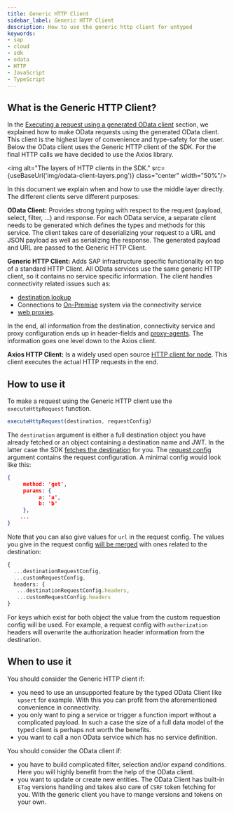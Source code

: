 ```yaml
---
title: Generic HTTP Client
sidebar_label: Generic HTTP Client
description: How to use the generic http client for untyped  
keywords:
- sap
- cloud
- sdk
- odata
- HTTP
- JavaScript
- TypeScript
---
```



## What is the Generic HTTP Client?

In the [Executing a request using a generated OData client](./execute-odata-request.mdx) section, we explained how to make OData requests using the generated OData client.
This client is the highest layer of convenience and type-safety for the user.
Below the OData client uses the Generic HTTP client of the SDK.
For the final HTTP calls we have decided to use the Axios library.

<img alt="The layers of HTTP clients in the SDK." src={useBaseUrl('img/odata-client-layers.png')} class="center" width="50%"/>

In this document we explain when and how to use the middle layer directly.
The different clients serve different purposes:

**OData Client:** Provides strong typing with respect to the request (payload, select, filter, ...) and response. 
For each OData service, a separate client needs to be generated which defines the types and methods for this service.
The client takes care of deserializing your request to a URL and JSON payload as well as serializing the response.
The generated payload and URL are passed to the Generic HTTP Client.

**Generic HTTP Client:** Adds SAP infrastructure specific functionality on top of a standard HTTP Client.
All OData services use the same generic HTTP client, so it contains no service specific information.
The client handles connectivity related issues such as:
- [destination lookup](../connectivity/destination.md) 
- Connections to [On-Premise](../connectivity/on-premise.md)  system via the connectivity service 
- [web proxies](../connectivity/proxy.md).

In the end, all information from the destination, connectivity service and proxy configuration ends up in header-fields and [proxy-agents](https://www.npmjs.com/package/proxy-agent).
The information goes one level down to the Axios client.

**Axios HTTP Client:**  Is a widely used open source [HTTP client for node](https://www.npmjs.com/package/axios). 
This client executes the actual HTTP requests in the end.
 
## How to use it

To make a request using the Generic HTTP client use the `executeHttpRequest` function.

```ts
executeHttpRequest(destination, requestConfig)
```

The `destination` argument is either a full destination object you have already fetched or an object containing a destination name and JWT.
In the latter case the SDK [fetches the destination](../connectivity/destination.md) for you.
The [request config](pathname:///api/1.28.1/interfaces/sap_cloud_sdk_core.httprequestconfig) argument contains the request configuration. 
A minimal config would look like this:
```JSON
{
     method: 'get',
     params: {
          a: 'a',
          b: 'b'
     },
    ...
}
```

Note that you can also give values for `url` in the request config. 
The values you give in the request config [will be merged](https://github.com/SAP/cloud-sdk/blob/master/packages/core/src/http-client/http-client.ts#L136-L148) with ones related to the destination:
```ts
{
  ...destinationRequestConfig,
  ...customRequestConfig,
  headers: {
   ...destinationRequestConfig.headers,
   ...customRequestConfig.headers
}
```
For keys which exist for both object the value from the custom requestion config will be used.
For example, a request config with `authorization` headers will overwrite the authorization header information from the destination.

## When to use it

You should consider the Generic HTTP client if:
- you need to use an unsupported feature by the typed OData Client like `upsert` for example. 
With this you can profit from the aforementioned convenience in connectivity.
- you only want to ping a service or trigger a function import without a complicated payload. 
In such a case the size of a full data model of the typed client is perhaps not worth the benefits. 
- you want to call a non OData service which has no service definition.

You should consider the OData client if:
- you have to build complicated filter, selection and/or expand conditions. 
Here you will highly benefit from the help of the OData client.
- you want to update or create new entities. 
The OData Client has built-in `ETag` versions handling and takes also care of `CSRF` token fetching for you. 
With the generic client you have to mange versions and tokens on your own.
